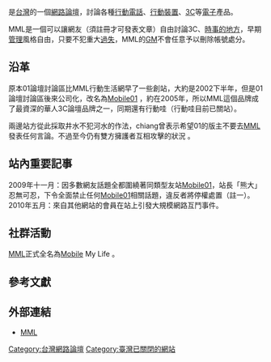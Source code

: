 {{distinguish|Music Macro Language}}
{{Infobox website
| name            = MML
| logo            = MML Logo.png
| logo_size       = 200px
| logo_caption    = MML標誌
| screenshot      = MML_homepage.png
| screenshot_size = 300px
| caption         = MML首頁截圖（2010年6月13日）
| url             = [http://www.mml.com.tw/ www.mml.com.tw]
| alexa           = 147435 <ref>http://www.alexa.com/siteinfo/mml.com.tw</ref>
| commercial      = 否
| type            = 資訊討論網站
| language        = [[正體中文|正體中文]]
| registration    = 選擇性
| owner           = Mobile My-Life Group
| author          = Mobile My-Life Group
| launch_date     = {{start date and age|2002|10|22}}<!--18:08-->
| current_status  = 已關閉
| revenue         = 來自[[廣告|廣告]]、[[贊助|贊助]]
}}

'''{{lang|en|MML}}'''是[[台灣|台灣]]的一個[[網絡論壇|網路論壇]]，討論各種[[行動電話|行動電話]]、[[行動裝置|行動裝置]]、[[3C_(商品代稱)|3C]]等[[電子|電子]]產品。

MML是一個可以讓網友（須註冊才可發表文章）自由討論3C、[[時事的地方|時事的地方]]，早期[[管理|管理]]風格自由，只要不犯重大[[過失|過失]]，MML的[[GM|GM]]不會任意予以刪除帳號處分。

== 沿革 ==
原本01論壇討論區比MML行動生活網早了一些創站，大約是2002下半年，但是01論壇討論區後來公司化，改名為[[Mobile01|Mobile01]] ，約在2005年，所以MML這個品牌成了最資深的華人3C論壇品牌之一，同期還有行動哇（行動哇目前已關站）。

兩邊站方從此採取井水不犯河水的作法，chiang曾表示希望01的版主不要去[[MML|MML]]發表任何言論。不過至今仍有雙方擁護者互相攻擊的狀況 。

== 站內重要記事 ==
2009年十一月：因多數網友話題全都圍繞著同類型友站[[Mobile01|Mobile01]]，站長「熊大」忍無可忍，下令全面禁止任何[[Mobile01|Mobile01]]相關話題，違反者將停權處置（註一）。
2010年五月：來自其他網站的會員在站上引發大規模網路互鬥事件。

== 社群活動 ==
[[MML|MML]]正式全名為[[Mobile|Mobile]] My Life 。

==參考文獻==
{{reflist}}

== 外部連結 ==
*[https://archive.is/20130419042631/http://www.mml.com.tw/ MML]{{zh-tw}}

{{網站小作品}}

[[Category:台灣網路論壇|Category:台灣網路論壇]]
[[Category:臺灣已關閉的網站|Category:臺灣已關閉的網站]]
